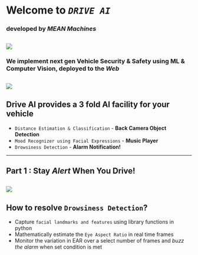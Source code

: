 # Welcome to **_`DRIVE AI`_**
### developed by _MEAN Machines_
![](https://mark.trademarkia.com/services/logo.ashx?sid=85355740)
---
### We implement next gen **Vehicle Security & Safety** using ML & Computer Vision, deployed to the _Web_ 
![](https://autotechreview.com/images/Web-images/2019/January/News/QuEST-Global-Mobiliya-Image.jpeg)
---
## **Drive AI** provides a 3 fold AI facility for your vehicle
* `Distance Estimation & Classification` - **Back Camera Object Detection**
* `Mood Recognizer using Facial Expressions` - **Music Player**
* `Drowsiness Detection` - **Alarm Notification!**
---
## Part 1 : Stay **_Alert_** When You Drive!
![](https://www.israel21c.org/wp-content/uploads/2018/11/eyeSight_-_Driver_Monitoring_Driver_Asleep_1-1168x657.jpg)
---
## How to resolve `Drowsiness Detection`?
* Capture `facial landmarks and features` using library functions in python
* Mathematically estimate the `Eye Aspect Ratio` in real time frames
* Monitor the variation in EAR over a select number of frames and _buzz the alarm_ when set condition is met



